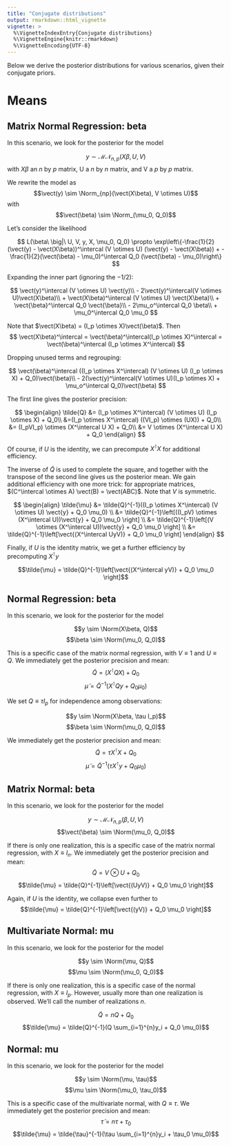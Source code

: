 ```yaml
---
title: "Conjugate distributions"
output: rmarkdown::html_vignette
vignette: >
  %\VignetteIndexEntry{Conjugate distributions}
  %\VignetteEngine{knitr::rmarkdown}
  %\VignetteEncoding{UTF-8}
---
```


Below we derive the posterior distributions for various scenarios, given their conjugate priors.

# Means

## Matrix Normal Regression: beta


$\DeclareMathOperator{\vect}{vec}$
$\newcommand\Norm{\mathcal{N}}$

In this scenario, we look for the posterior for the model

$$y \sim \mathcal{MN}_{n,p}(X\beta, U, V)$$
with $X\beta$ an $n$ by $p$ matrix, U a $n$ by $n$ matrix, and V a $p$ by $p$ matrix.


We rewrite the model as
$$\vect(y) \sim \Norm_{np}(\vect(X\beta), V \otimes U)$$
with
$$\vect(\beta) \sim \Norm_(\mu_0, Q_0)$$

Let's consider the likelihood

$$
L(\beta\ \big|\ U, V, y, X, \mu_0, Q_0) \propto \exp\left\{-\frac{1}{2}(\vect(y) - \vect(X\beta))^\intercal (V \otimes U) (\vect(y) - \vect(X\beta)) +
  -\frac{1}{2}(\vect(\beta) - \mu_0)^\intercal Q_0 (\vect(\beta) - \mu_0)\right\}
$$

Expanding the inner part (ignoring the $-1/2$):

$$
\vect(y)^\intercal (V \otimes U) \vect(y)\\
- 2\vect(y)^\intercal(V \otimes U)\vect(X\beta)\\
+ \vect(X\beta)^\intercal (V \otimes U) \vect(X\beta)\\
+ \vect{\beta}^\intercal Q_0 \vect{\beta}\\
- 2\mu_o^\intercal Q_0 \beta\\
+ \mu_0^\intercal Q_0 \mu_0
$$

Note that $\vect(X\beta) = (I_p \otimes X)\vect(\beta)$. Then
$$
\vect(X\beta)^\intercal = \vect(\beta)^\intercal(I_p \otimes X)^\intercal = \vect(\beta)^\intercal (I_p \otimes X^\intercal)
$$

Dropping unused terms and regrouping:

$$
\vect(\beta)^\intercal ((I_p \otimes X^\intercal) (V \otimes U) (I_p \otimes X) + Q_0)\vect(\beta)\\
- 2(\vect(y)^\intercal(V \otimes U)(I_p \otimes X) + \mu_o^\intercal Q_0)\vect(\beta)
$$

The first line gives the posterior precision:

$$
\begin{align}
\tilde{Q} &= (I_p \otimes X^\intercal) (V \otimes U) (I_p \otimes X) + Q_0\\
&=(I_p \otimes X^\intercal) ((VI_p) \otimes (UX)) + Q_0\\
&= (I_pVI_p) \otimes (X^\intercal U X) + Q_0\\
&= V \otimes (X^\intercal U X) + Q_0
\end{align}
$$

Of course, if $U$ is the identity, we can precompute $X^\intercal X$ for additional efficiency.

The inverse of $\tilde{Q}$ is used to complete the square, and together with the transpose of the second line gives us the posterior mean.
We gain additional efficiency with one more trick: for appropriate matrices, $(C^\intercal \otimes A) \vect(B) = \vect(ABC)$. Note that $V$ is symmetric.

$$
\begin{align}
\tilde{\mu} &= \tilde{Q}^{-1}((I_p \otimes X^\intercal) (V \otimes U) \vect{y} + Q_0 \mu_0) \\
&= \tilde{Q}^{-1}\left[((I_pV) \otimes (X^\intercal U))\vect{y} + Q_0 \mu_0 \right] \\
&= \tilde{Q}^{-1}\left[(V \otimes (X^\intercal U))\vect{y} + Q_0 \mu_0 \right] \\
&= \tilde{Q}^{-1}\left[\vect{(X^\intercal UyV)} + Q_0 \mu_0 \right]
\end{align}
$$

Finally, if $U$ is the identity matrix, we get a further efficiency by precomputing $X^\intercal y$

$$\tilde{\mu} = \tilde{Q}^{-1}\left[\vect{(X^\intercal yV)} + Q_0 \mu_0 \right]$$



## Normal Regression: beta

In this scenario, we look for the posterior for the model

$$y \sim \Norm(X\beta, Q)$$
$$\beta \sim \Norm(\mu_0, Q_0)$$

This is a specific case of the matrix normal regression, with $V \equiv 1$ and $U \equiv Q$.
We immediately get the posterior precision and mean:
$$\tilde{Q} = (X^\intercal Q X) + Q_0$$
$$\tilde{\mu} = \tilde{Q}^{-1}(X^\intercal Q y + Q_0 \mu_0)$$



We set $Q \equiv \tau I_p$ for independence among observations:

$$y \sim \Norm(X\beta, \tau I_p)$$
$$\beta \sim \Norm(\mu_0, Q_0)$$

We immediately get the posterior precision and mean:
$$\tilde{Q} = \tau X^\intercal X + Q_0$$
$$\tilde{\mu} = \tilde{Q}^{-1}(\tau X^\intercal y + Q_0 \mu_0)$$


## Matrix Normal: beta

In this scenario, we look for the posterior for the model

$$y \sim \mathcal{MN}_{n,p}(\beta, U, V)$$
$$\vect(\beta) \sim \Norm(\mu_0, Q_0)$$

If there is only one realization, this is a specific case of the matrix normal regression, with $X \equiv I_n$.
We immediately get the posterior precision and mean:
$$\tilde{Q} = V \otimes U + Q_0$$
$$\tilde{\mu} = \tilde{Q}^{-1}\left[\vect{(UyV)} + Q_0 \mu_0 \right]$$

Again, if $U$ is the identity, we collapse even further to
$$\tilde{\mu} = \tilde{Q}^{-1}\left[\vect{(yV)} + Q_0 \mu_0 \right]$$


## Multivariate Normal: mu

In this scenario, we look for the posterior for the model

$$y \sim \Norm(\mu, Q)$$
$$\mu \sim \Norm(\mu_0, Q_0)$$

If there is only one realization, this is a specific case of the normal regression, with $X \equiv I_p$. However, usually more
than one realization is observed. We'll call the number of realizations $n$.

$$\tilde{Q} = nQ + Q_0$$
$$\tilde{\mu} = \tilde{Q}^{-1}(Q \sum_{i=1}^{n}y_i + Q_0 \mu_0)$$

## Normal: mu

In this scenario, we look for the posterior for the model

$$y \sim \Norm(\mu, \tau)$$
$$\mu \sim \Norm(\mu_0, \tau_0)$$

This is a specific case of the multivariate normal, with $Q \equiv \tau$.
We immediately get the posterior precision and mean:
$$\tilde{\tau} = n\tau + \tau_0$$
$$\tilde{\mu} = \tilde{\tau}^{-1}(\tau \sum_{i=1}^{n}y_i + \tau_0 \mu_0)$$

